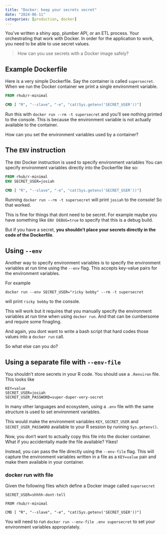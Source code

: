 ```yaml
---
title: "Docker: keep your secrets secret"
date: "2024-06-11"
categories: [production, docker]
---
```


You've written a shiny app, plumber API, or an ETL process. Your orchestrating that work with Docker. In order for the application to work, you need to be able to use secret values. 

> How can you use secrets with a Docker image safely? 


## Example Dockerfile


Here is a very simple Dockerfile. Say the container is called `supersecret`. When we run the Docker container we print a single environment variable. 

```dockerfile
FROM rhub/r-minimal

CMD [ "R", "--slave", "-e", "cat(Sys.getenv('SECRET_USER'))"]
```

Run this with `docker run --rm -t supersecret` and you'll see nothing printed to the console. This is because the environment variable is not actually available to the container.

How can you set the environment variables used by a container? 


## The `ENV` instruction

The `ENV` Docker instruction is used to specify environment variables You can specify environment variables directly into the Dockerfile like so: 

```dockerfile
FROM rhub/r-minimal
ENV SECRET_USER=josiah

CMD [ "R", "--slave", "-e", "cat(Sys.getenv('SECRET_USER'))"]
```

Running `docker run --rm -t supersecret` will print `josiah` to the console! So that worked.

This is fine for things that dont need to be secret. For example maybe you have something like `ENV DEBUG=true` to specify that this is a debug build. 

But if you have a secret, **you shouldn't place your secrets directly in the code of the Dockerfile**. 


## Using `--env`

Another way to specify environment variables is to specify the environment variables at run time using the `--env` flag. This accepts key-value pairs for the environment variables.

For example 

```
docker run --env SECRET_USER="ricky bobby" --rm -t supersecret
```

will print `ricky bobby` to the console.

This will work but it requires that you manually specify the environment variables at run time when using `docker run`. And that can be cumbersome and require some finagling.

And again, you dont want to write a bash script that hard codes those values into a `docker run` call.

So what else can you do?

## Using a separate file with `--env-file`

You shouldn't store secrets in your R code. You should use a `.Renviron` file. This looks like 

```shell
KEY=value
SECRET_USER=josiah
SECRET_USER_PASSWORD=super-duper-very-secret
```

:::{.callout-tip}
In many other languages and ecosystem, using a `.env` file with the same structure is used to set environment variables.
:::

This would make the environment variables `KEY`, `SECRET_USER` and `SECRET_USER_PASSWORD` available to your R session by running `Sys.getenv()`.

Now, you don't want to actually copy this file into the docker container. What if you accidentally made the file available? Yikes! 

Instead, you can pass the file directly using the `--env-file` flag. This will capture the environment variables written in a file as a `KEY=value` pair and make them available in your container. 

### docker run with file 

Given the following files which define a Docker image called `supersecret`

::: {layout-ncol=2}

```.shell
SECRET_USER=shhhh-dont-tell
```

```.docker
FROM rhub/r-minimal

CMD [ "R", "--slave", "-e", "cat(Sys.getenv('SECRET_USER'))"]
```
:::

You will need to run `docker run --env-file .env supersecret` to set your environment variables appropriately. 


